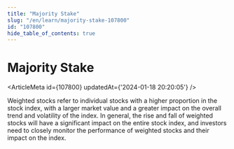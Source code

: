 ```yaml
---
title: "Majority Stake"
slug: "/en/learn/majority-stake-107800"
id: "107800"
hide_table_of_contents: true
---
```



# Majority Stake

<ArticleMeta id={107800} updatedAt={'2024-01-18 20:20:05'} />
<div className='border-solid border-b border-t-0 my-4 border-[var(--ifm-color-gray-300)]' />

Weighted stocks refer to individual stocks with a higher proportion in the stock index, with a larger market value and a greater impact on the overall trend and volatility of the index. In general, the rise and fall of weighted stocks will have a significant impact on the entire stock index, and investors need to closely monitor the performance of weighted stocks and their impact on the index.
